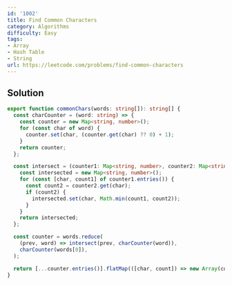 ```yaml
---
id: '1002'
title: Find Common Characters
category: Algorithms
difficulty: Easy
tags:
- Array
- Hash Table
- String
url: https://leetcode.com/problems/find-common-characters
---
```


## Solution

```typescript filename="solution.ts" copy
export function commonChars(words: string[]): string[] {
  const charCounter = (word: string) => {
    const counter = new Map<string, number>();
    for (const char of word) {
      counter.set(char, (counter.get(char) ?? 0) + 1);
    }
    return counter;
  };

  const intersect = (counter1: Map<string, number>, counter2: Map<string, number>) => {
    const intersected = new Map<string, number>();
    for (const [char, count1] of counter1.entries()) {
      const count2 = counter2.get(char);
      if (count2) {
        intersected.set(char, Math.min(count1, count2));
      }
    }
    return intersected;
  };

  const counter = words.reduce(
    (prev, word) => intersect(prev, charCounter(word)),
    charCounter(words[0]),
  );

  return [...counter.entries()].flatMap(([char, count]) => new Array(count).fill(char));
}
```

